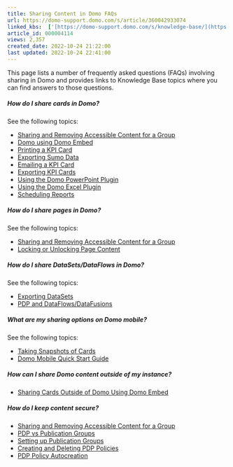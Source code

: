 ```yaml
---
title: Sharing Content in Domo FAQs
url: https://domo-support.domo.com/s/article/360042933074
linked_kbs:  ['[https://domo-support.domo.com/s/knowledge-base/](https://domo-support.domo.com/s/knowledge-base/)', '[https://domo-support.domo.com/s/](https://domo-support.domo.com/s/)', '[https://domo-support.domo.com/s/topic/0TO5w000000ZamoGAC](https://domo-support.domo.com/s/topic/0TO5w000000ZamoGAC)', '[https://domo-support.domo.com/s/topic/0TO5w000000ZaoEGAS](https://domo-support.domo.com/s/topic/0TO5w000000ZaoEGAS)', '[https://domo-support.domo.com/s/article/360043438873](https://domo-support.domo.com/s/article/360043438873)', '[https://domo-support.domo.com/s/article/360043437973](https://domo-support.domo.com/s/article/360043437973)', '[https://domo-support.domo.com/s/article/360042933054](https://domo-support.domo.com/s/article/360042933054)', '[https://domo-support.domo.com/s/article/360043437833](https://domo-support.domo.com/s/article/360043437833)', '[https://domo-support.domo.com/s/article/360043437873](https://domo-support.domo.com/s/article/360043437873)', '[https://domo-support.domo.com/s/article/360043437813](https://domo-support.domo.com/s/article/360043437813)', '[https://domo-support.domo.com/s/article/360043437953](https://domo-support.domo.com/s/article/360043437953)', '[https://domo-support.domo.com/s/article/360043437933](https://domo-support.domo.com/s/article/360043437933)', '[https://domo-support.domo.com/s/article/360043437773](https://domo-support.domo.com/s/article/360043437773)', '[https://domo-support.domo.com/s/article/360042923814](https://domo-support.domo.com/s/article/360042923814)', '[https://domo-support.domo.com/s/article/360042926134](https://domo-support.domo.com/s/article/360042926134)', '[https://domo-support.domo.com/s/article/360043439333](https://domo-support.domo.com/s/article/360043439333)', '[https://domo-support.domo.com/s/article/360043428633](https://domo-support.domo.com/s/article/360043428633)', '[https://domo-support.domo.com/s/article/360043428213](https://domo-support.domo.com/s/article/360043428213)', '[https://domo-support.domo.com/s/article/360042934654](https://domo-support.domo.com/s/article/360042934654)', '[https://domo-support.domo.com/s/article/360043438993](https://domo-support.domo.com/s/article/360043438993)', '[https://domo-support.domo.com/s/article/360042934614](https://domo-support.domo.com/s/article/360042934614)', '[https://domo-support.domo.com/s/article/360043439353](https://domo-support.domo.com/s/article/360043439353)', '[https://domo-support.domo.com/s/article/360042933074](https://domo-support.domo.com/s/article/360042933074)', '[https://domo-support.domo.com/s/topic/0TO5w000000ZaoEGAS/sharing-access-to-cards-and-pages](https://domo-support.domo.com/s/topic/0TO5w000000ZaoEGAS/sharing-access-to-cards-and-pages)', '[https://domo-support.domo.com/s/article/360043429933](https://domo-support.domo.com/s/article/360043429933)', '[https://domo-support.domo.com/s/article/360043429953](https://domo-support.domo.com/s/article/360043429953)', '[https://domo-support.domo.com/s/article/360042925494](https://domo-support.domo.com/s/article/360042925494)', '[https://domo-support.domo.com/s/article/360043429913](https://domo-support.domo.com/s/article/360043429913)', '[https://domo-support.domo.com/s/article/4408174643607](https://domo-support.domo.com/s/article/4408174643607)', '[https://domo-support.domo.com/s/login/](https://domo-support.domo.com/s/login/)']
article_id: 000004114
views: 2,357
created_date: 2022-10-24 21:22:00
last updated: 2022-10-24 22:41:00
---
```




This page lists a number of frequently asked questions (FAQs) involving sharing in Domo and provides links to Knowledge Base topics where you can find answers to those questions.


##### How do I share cards in Domo?


See the following topics:


* [Sharing and Removing Accessible Content for a Group](/s/article/360043438873)
* [Domo using Domo Embed](/s/article/360043437973)
* [Printing a KPI Card](/s/article/360042933054)
* [Exporting Sumo Data](/s/article/360043437833)
* [Emailing a KPI Card](/s/article/360043437873)
* [Exporting KPI Cards](/s/article/360043437813)
* [Using the Domo PowerPoint Plugin](/s/article/360043437953)
* [Using the Domo Excel Plugin](/s/article/360043437933)
* [Scheduling Reports](/s/article/360043437773)


##### How do I share pages in Domo?


See the following topics:


* [Sharing and Removing Accessible Content for a Group](/s/article/360043438873)
* [Locking or Unlocking Page Content](/s/article/360042923814)


##### How do I share DataSets/DataFlows in Domo?


See the following topics:      


* [Exporting DataSets](/s/article/360042926134)
* [PDP and DataFlows/DataFusions](/s/article/360043439333)


##### What are my sharing options on Domo mobile?


See the following topics:


* [Taking Snapshots of Cards](/s/article/360043428633)
* [Domo Mobile Quick Start Guide](/s/article/360043428213)


##### How can I share Domo content outside of my instance?


* [Sharing Cards Outside of Domo Using Domo Embed](/s/article/360043437973)


##### How do I keep content secure?


* [Sharing and Removing Accessible Content for a Group](/s/article/360043438873)
* [PDP vs Publication Groups](/s/article/360042934654)
* [Setting up Publication Groups](/s/article/360043438993)
* [Creating and Deleting PDP Policies](/s/article/360042934614)
* [PDP Policy Autocreation](/s/article/360043439353)
